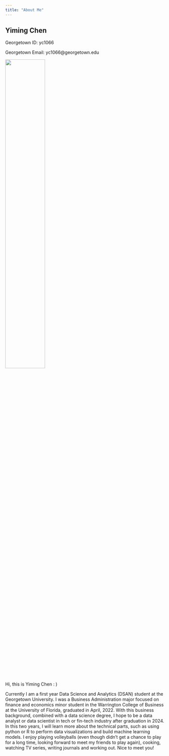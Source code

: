 ```yaml
---
title: "About Me"
---
```


## Yiming Chen

Georgetown ID: yc1066

Georgetown Email: yc1066\@georgetown.edu

![](yc2.JPG){width="50%"}

Hi, this is Yiming Chen : )

Currently I am a first year Data Science and Analytics (DSAN) student at the Georgetown University. I was a Business Administration major focused on finance and economics minor student in the Warrington College of Business at the University of Florida, graduated in April, 2022. With this business background, combined with a data science degree, I hope to be a data analyst or data scientist in tech or fin-tech industry after graduation in 2024. In this two years, I will learn more about the technical parts, such as using python or R to perform data visualizations and build machine learning models. I enjoy playing volleyballs (even though didn't get a chance to play for a long time, looking forward to meet my friends to play again), cooking, watching TV series, writing journals and working out. Nice to meet you!
